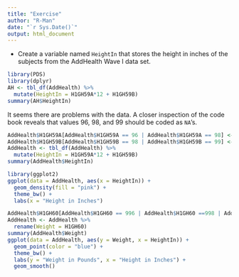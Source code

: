 ```yaml
---
title: "Exercise"
author: "R-Man"
date: "`r Sys.Date()`"
output: html_document
---
```


* Create a variable named `HeightIn` that stores the height in inches of the subjects from the AddHealth Wave I data set.

```r
library(PDS)
library(dplyr)
AH <- tbl_df(AddHealth) %>% 
  mutate(HeightIn = H1GH59A*12 + H1GH59B) 
summary(AH$HeightIn)
```

It seems there are problems with the data.  A closer inspection of the code book reveals that values 96, 98, and 99 should be coded as `NA`'s.

```r
AddHealth$H1GH59A[AddHealth$H1GH59A == 96 | AddHealth$H1GH59A == 98] <- NA
AddHealth$H1GH59B[AddHealth$H1GH59B == 98 | AddHealth$H1GH59B == 99] <- NA
AddHealth <- tbl_df(AddHealth) %>% 
  mutate(HeightIn = H1GH59A*12 + H1GH59B)
summary(AddHealth$HeightIn)
```

```r
library(ggplot2)
ggplot(data = AddHealth, aes(x = HeightIn)) + 
  geom_density(fill = "pink") +
  theme_bw() + 
  labs(x = "Height in Inches")
```

```r
AddHealth$H1GH60[AddHealth$H1GH60 == 996 | AddHealth$H1GH60 ==998 | AddHealth$H1GH60 == 999] <- NA
AddHealth <- AddHealth %>% 
  rename(Weight = H1GH60)
summary(AddHealth$Weight)
ggplot(data = AddHealth, aes(y = Weight, x = HeightIn)) +
  geom_point(color = "blue") +
  theme_bw() + 
  labs(y = "Weight in Pounds", x = "Height in Inches") + 
  geom_smooth()
```
